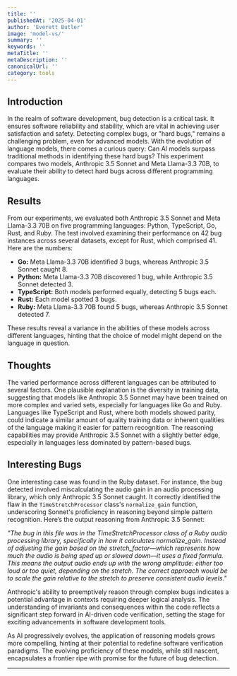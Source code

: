 ```yaml
---
title: ''
publishedAt: '2025-04-01'
author: 'Everett Butler'
image: 'model-vs/'
summary: ''
keywords: ''
metaTitle: ''
metaDescription: ''
canonicalUrl: ''
category: tools
---
```


## Introduction

In the realm of software development, bug detection is a critical task. It ensures software reliability and stability, which are vital in achieving user satisfaction and safety. Detecting complex bugs, or "hard bugs," remains a challenging problem, even for advanced models. With the evolution of language models, there comes a curious query: Can AI models surpass traditional methods in identifying these hard bugs? This experiment compares two models, Anthropic 3.5 Sonnet and Meta Llama-3.3 70B, to evaluate their ability to detect hard bugs across different programming languages.

## Results

From our experiments, we evaluated both Anthropic 3.5 Sonnet and Meta Llama-3.3 70B on five programming languages: Python, TypeScript, Go, Rust, and Ruby. The test involved examining their performance on 42 bug instances across several datasets, except for Rust, which comprised 41. Here are the numbers:

- **Go:** Meta Llama-3.3 70B identified 3 bugs, whereas Anthropic 3.5 Sonnet caught 8.
- **Python:** Meta Llama-3.3 70B discovered 1 bug, while Anthropic 3.5 Sonnet detected 3.
- **TypeScript:** Both models performed equally, detecting 5 bugs each.
- **Rust:** Each model spotted 3 bugs.
- **Ruby:** Meta Llama-3.3 70B found 5 bugs, whereas Anthropic 3.5 Sonnet detected 7.

These results reveal a variance in the abilities of these models across different languages, hinting that the choice of model might depend on the language in question.

## Thoughts

The varied performance across different languages can be attributed to several factors. One plausible explanation is the diversity in training data, suggesting that models like Anthropic 3.5 Sonnet may have been trained on more complex and varied sets, especially for languages like Go and Ruby. Languages like TypeScript and Rust, where both models showed parity, could indicate a similar amount of quality training data or inherent qualities of the language making it easier for pattern recognition. The reasoning capabilities may provide Anthropic 3.5 Sonnet with a slightly better edge, especially in languages less dominated by pattern-based bugs.

## Interesting Bugs

One interesting case was found in the Ruby dataset. For instance, the bug detected involved miscalculating the audio gain in an audio processing library, which only Anthropic 3.5 Sonnet caught. It correctly identified the flaw in the `TimeStretchProcessor` class's `normalize_gain` function, underscoring Sonnet's proficiency in reasoning beyond simple pattern recognition. Here’s the output reasoning from Anthropic 3.5 Sonnet:

_"The bug in this file was in the TimeStretchProcessor class of a Ruby audio processing library, specifically in how it calculates normalize_gain. Instead of adjusting the gain based on the stretch_factor—which represents how much the audio is being sped up or slowed down—it uses a fixed formula. This means the output audio ends up with the wrong amplitude: either too loud or too quiet, depending on the stretch. The correct approach would be to scale the gain relative to the stretch to preserve consistent audio levels."_

Anthropic's ability to preemptively reason through complex bugs indicates a potential advantage in contexts requiring deeper logical analysis. The understanding of invariants and consequences within the code reflects a significant step forward in AI-driven code verification, setting the stage for exciting advancements in software development tools.

As AI progressively evolves, the application of reasoning models grows more compelling, hinting at their potential to redefine software verification paradigms. The evolving proficiency of these models, while still nascent, encapsulates a frontier ripe with promise for the future of bug detection.

---